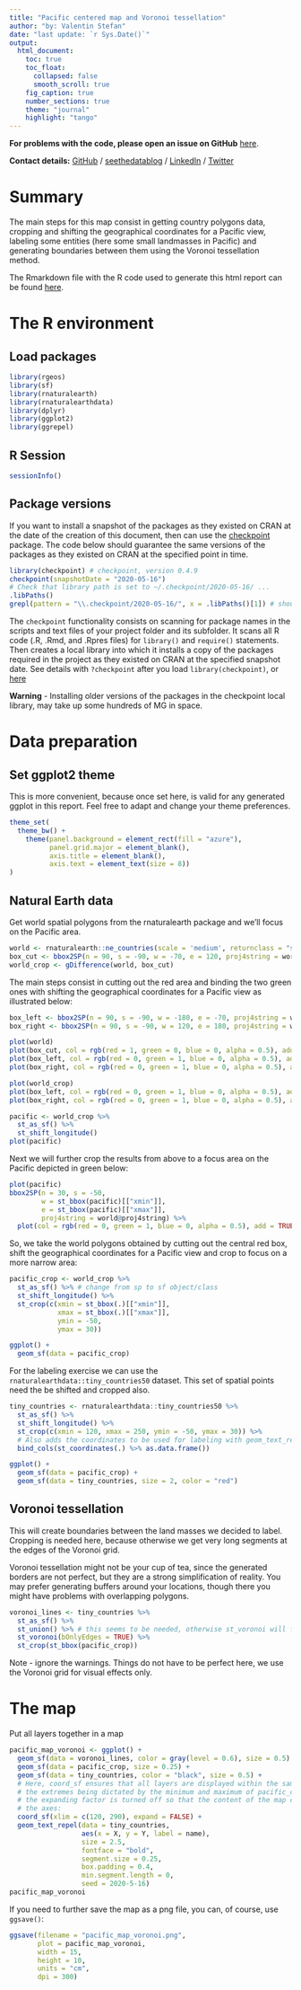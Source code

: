 ```yaml
---
title: "Pacific centered map and Voronoi tessellation"
author: "by: Valentin Stefan"
date: "last update: `r Sys.Date()`"
output:
  html_document:
    toc: true
    toc_float:
      collapsed: false
      smooth_scroll: true
    fig_caption: true
    number_sections: true
    theme: "journal"
    highlight: "tango"
---
```


**For problems with the code, please open an issue on GitHub** [here](https://github.com/valentinitnelav/valentinitnelav.github.io/issues).

**Contact details:** [GitHub](https://github.com/valentinitnelav) / [seethedatablog](https://seethedatablog.wordpress.com/) / [LinkedIn](https://www.linkedin.com/in/valentin-stefan/) / [Twitter](https://twitter.com/VaS529)

# Summary

The main steps for this map consist in getting country polygons data, cropping and shifting the geographical coordinates for a Pacific view, labeling some entities (here some small landmasses in Pacific) and generating boundaries between them using the Voronoi tessellation method.

The Rmarkdown file with the R code used to generate this html report can be found [here](https://github.com/valentinitnelav/valentinitnelav.github.io/tree/master/assets/2020-05-15-pacific-map-voronoi/pacific-map-voronoi.Rmd).

# The R environment {.tabset .tabset-fade}

## Load packages

```r
library(rgeos)
library(sf)
library(rnaturalearth)
library(rnaturalearthdata)
library(dplyr)
library(ggplot2)
library(ggrepel)
```

## R Session

```r
sessionInfo()
```

## Package versions

If you want to install a snapshot of the packages as they existed on CRAN at the date of the creation of this document, then can use the [checkpoint][cp] package. The code below should guarantee the same versions of the packages as they existed on CRAN at the specified point in time.

[cp]: https://cran.r-project.org/web/packages/checkpoint/index.html

```r
library(checkpoint) # checkpoint, version 0.4.9
checkpoint(snapshotDate = "2020-05-16")
# Check that library path is set to ~/.checkpoint/2020-05-16/ ...
.libPaths()
grepl(pattern = "\\.checkpoint/2020-05-16/", x = .libPaths()[1]) # should be TRUE
```

The `checkpoint` functionality consists on scanning for package names in the scripts and text files of your project folder and its subfolder. It scans all R code (.R, .Rmd, and .Rpres files) for `library()` and `require()` statements. Then creates a local library into which it installs a copy of the packages required in the project as they existed on CRAN at the specified snapshot date. See details with `?checkpoint` after you load `library(checkpoint)`, or [here](https://cran.r-project.org/web/packages/checkpoint/vignettes/checkpoint.html)

**Warning** - Installing older versions of the packages in the checkpoint local library, may take up some hundreds of MG in space.

# Data preparation

## Set ggplot2 theme

This is more convenient, because once set here, is valid for any generated ggplot in this report. Feel free to adapt and change your theme preferences.
```r
theme_set(
  theme_bw() +
    theme(panel.background = element_rect(fill = "azure"),
          panel.grid.major = element_blank(),
          axis.title = element_blank(),
          axis.text = element_text(size = 8))
)
```

## Natural Earth data

Get world spatial polygons from the rnaturalearth package and we'll focus on the Pacific area.
```r
world <- rnaturalearth::ne_countries(scale = 'medium', returnclass = "sp")
box_cut <- bbox2SP(n = 90, s = -90, w = -70, e = 120, proj4string = world@proj4string)
world_crop <- gDifference(world, box_cut)
```

The main steps consist in cutting out the red area and binding the two green ones with shifting the geographical coordinates for a Pacific view as illustrated below:
```r
box_left <- bbox2SP(n = 90, s = -90, w = -180, e = -70, proj4string = world@proj4string)
box_right <- bbox2SP(n = 90, s = -90, w = 120, e = 180, proj4string = world@proj4string)

plot(world)
plot(box_cut, col = rgb(red = 1, green = 0, blue = 0, alpha = 0.5), add = TRUE)
plot(box_left, col = rgb(red = 0, green = 1, blue = 0, alpha = 0.5), add = TRUE)
plot(box_right, col = rgb(red = 0, green = 1, blue = 0, alpha = 0.5), add = TRUE)

plot(world_crop)
plot(box_left, col = rgb(red = 0, green = 1, blue = 0, alpha = 0.5), add = TRUE)
plot(box_right, col = rgb(red = 0, green = 1, blue = 0, alpha = 0.5), add = TRUE)

pacific <- world_crop %>% 
  st_as_sf() %>% 
  st_shift_longitude()
plot(pacific)
```

Next we will further crop the results from above to a focus area on the Pacific depicted in green below:
```r
plot(pacific)
bbox2SP(n = 30, s = -50,
        w = st_bbox(pacific)[["xmin"]],
        e = st_bbox(pacific)[["xmax"]],
        proj4string = world@proj4string) %>% 
  plot(col = rgb(red = 0, green = 1, blue = 0, alpha = 0.5), add = TRUE)
```

So, we take the world polygons obtained by cutting out the central red box, shift the geographical coordinates for a Pacific view and crop to focus on a more narrow area:
```r
pacific_crop <- world_crop %>% 
  st_as_sf() %>% # change from sp to sf object/class
  st_shift_longitude() %>% 
  st_crop(c(xmin = st_bbox(.)[["xmin"]],
            xmax = st_bbox(.)[["xmax"]],
            ymin = -50,
            ymax = 30))

ggplot() +
  geom_sf(data = pacific_crop)
```

For the labeling exercise we can use the `rnaturalearthdata::tiny_countries50` dataset. This set of spatial points need the be shifted and cropped also.
```r
tiny_countries <- rnaturalearthdata::tiny_countries50 %>% 
  st_as_sf() %>%
  st_shift_longitude() %>% 
  st_crop(c(xmin = 120, xmax = 250, ymin = -50, ymax = 30)) %>% 
  # Also adds the coordinates to be used for labeling with geom_text_repel
  bind_cols(st_coordinates(.) %>% as.data.frame())

ggplot() +
  geom_sf(data = pacific_crop) +
  geom_sf(data = tiny_countries, size = 2, color = "red")
```

## Voronoi tessellation

This will create boundaries between the land masses we decided to label. Cropping is needed here, because otherwise we get very long segments at the edges of the Voronoi grid.

Voronoi tessellation might not be your cup of tea, since the generated borders are not perfect, but they are a strong simplification of reality. You may prefer generating buffers around your locations, though there you might have problems with overlapping polygons.

```r
voronoi_lines <- tiny_countries %>%
  st_as_sf() %>% 
  st_union() %>% # this seems to be needed, otherwise st_voronoi will fail
  st_voronoi(bOnlyEdges = TRUE) %>% 
  st_crop(st_bbox(pacific_crop))
```
Note - ignore the warnings. Things do not have to be perfect here, we use the Voronoi grid for visual effects only.

# The map

Put all layers together in a map

```r
pacific_map_voronoi <- ggplot() +
  geom_sf(data = voronoi_lines, color = gray(level = 0.6), size = 0.5) +
  geom_sf(data = pacific_crop, size = 0.25) +
  geom_sf(data = tiny_countries, color = "black", size = 0.5) +
  # Here, coord_sf ensures that all layers are displayed within the same limits,
  # the extremes being dictated by the minimum and maximum of pacific_crop. Also
  # the expanding factor is turned off so that the content of the map can touch
  # the axes:
  coord_sf(xlim = c(120, 290), expand = FALSE) +
  geom_text_repel(data = tiny_countries,
                  aes(x = X, y = Y, label = name),
                  size = 2.5,
                  fontface = "bold",
                  segment.size = 0.25,
                  box.padding = 0.4,
                  min.segment.length = 0,
                  seed = 2020-5-16)
pacific_map_voronoi
```

If you need to further save the map as a png file, you can, of course, use `ggsave()`:
```r
ggsave(filename = "pacific_map_voronoi.png",
       plot = pacific_map_voronoi,
       width = 15,
       height = 10,
       units = "cm",
       dpi = 300)
```

